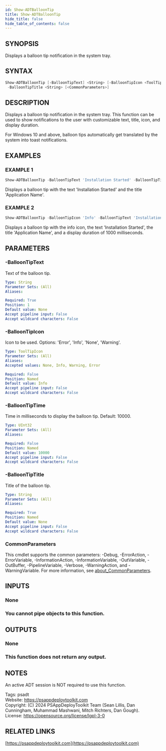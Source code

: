 ```yaml
---
id: Show-ADTBalloonTip
title: Show-ADTBalloonTip
hide_title: false
hide_table_of_contents: false
---
```


## SYNOPSIS

Displays a balloon tip notification in the system tray.

## SYNTAX

```powershell
Show-ADTBalloonTip [-BalloonTipText] <String> [-BalloonTipIcon <ToolTipIcon>] [-BalloonTipTime <UInt32>]
 -BalloonTipTitle <String> [<CommonParameters>]
```

## DESCRIPTION

Displays a balloon tip notification in the system tray.
This function can be used to show notifications to the user with customizable text, title, icon, and display duration.

For Windows 10 and above, balloon tips automatically get translated by the system into toast notifications.

## EXAMPLES

### EXAMPLE 1

```powershell
Show-ADTBalloonTip -BalloonTipText 'Installation Started' -BalloonTipTitle 'Application Name'
```

Displays a balloon tip with the text 'Installation Started' and the title 'Application Name'.

### EXAMPLE 2

```powershell
Show-ADTBalloonTip -BalloonTipIcon 'Info' -BalloonTipText 'Installation Started' -BalloonTipTitle 'Application Name' -BalloonTipTime 1000
```

Displays a balloon tip with the info icon, the text 'Installation Started', the title 'Application Name', and a display duration of 1000 milliseconds.

## PARAMETERS

### -BalloonTipText

Text of the balloon tip.

```yaml
Type: String
Parameter Sets: (All)
Aliases:

Required: True
Position: 1
Default value: None
Accept pipeline input: False
Accept wildcard characters: False
```

### -BalloonTipIcon

Icon to be used.
Options: 'Error', 'Info', 'None', 'Warning'.

```yaml
Type: ToolTipIcon
Parameter Sets: (All)
Aliases:
Accepted values: None, Info, Warning, Error

Required: False
Position: Named
Default value: Info
Accept pipeline input: False
Accept wildcard characters: False
```

### -BalloonTipTime

Time in milliseconds to display the balloon tip.
Default: 10000.

```yaml
Type: UInt32
Parameter Sets: (All)
Aliases:

Required: False
Position: Named
Default value: 10000
Accept pipeline input: False
Accept wildcard characters: False
```

### -BalloonTipTitle

Title of the balloon tip.

```yaml
Type: String
Parameter Sets: (All)
Aliases:

Required: True
Position: Named
Default value: None
Accept pipeline input: False
Accept wildcard characters: False
```

### CommonParameters

This cmdlet supports the common parameters: -Debug, -ErrorAction, -ErrorVariable, -InformationAction, -InformationVariable, -OutVariable, -OutBuffer, -PipelineVariable, -Verbose, -WarningAction, and -WarningVariable. For more information, see [about_CommonParameters](http://go.microsoft.com/fwlink/?LinkID=113216).

## INPUTS

### None

### You cannot pipe objects to this function.
## OUTPUTS

### None

### This function does not return any output.
## NOTES
An active ADT session is NOT required to use this function.

Tags: psadt<br />
Website: https://psappdeploytoolkit.com<br />
Copyright: (C) 2024 PSAppDeployToolkit Team (Sean Lillis, Dan Cunningham, Muhammad Mashwani, Mitch Richters, Dan Gough).<br />
License: https://opensource.org/license/lgpl-3-0

## RELATED LINKS

[https://psappdeploytoolkit.com](https://psappdeploytoolkit.com)

